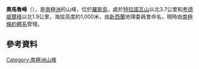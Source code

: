 {{coord|77|28|S|167|54|E|display=title}}

'''奧馬魯峰'''（{{lang-en|Oamaru Peak}}），是[[南極洲|南極洲]]的山峰，位於[[羅斯島|羅斯島]]，處於[[特拉諾瓦山|特拉諾瓦山]]以北3.7公里和[[考德威爾峰|考德威爾峰]]以北1.9公里，海拔高度約1,000米，由[[新西蘭|新西蘭]]地理委員會命名，現時由[[南極條約體系|南極條約體系]]管理。

==參考資料==
{{usgs-gazetteer}}

{{DEFAULTSORT:Oamaru Peak}}
[[Category:南極洲山峰|Category:南極洲山峰]]


{{RossIsland-geo-stub}}